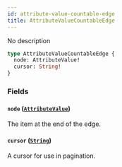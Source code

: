 ```yaml
---
id: attribute-value-countable-edge
title: AttributeValueCountableEdge
---
```


No description

```graphql
type AttributeValueCountableEdge {
  node: AttributeValue!
  cursor: String!
}
```

### Fields

#### `node` ([`AttributeValue`](../../../developer/api-reference/objects/attribute-value))

The item at the end of the edge.

#### `cursor` ([`String`](../../../developer/api-reference/scalars/string))

A cursor for use in pagination.
